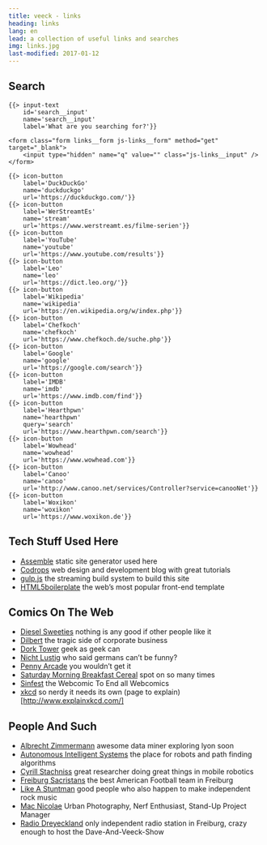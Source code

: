 ```yaml
---
title: veeck - links
heading: links
lang: en
lead: a collection of useful links and searches
img: links.jpg
last-modified: 2017-01-12
---
```


## Search

```
{{> input-text
    id='search__input'
    name='search__input'
    label='What are you searching for?'}}

<form class="form links__form js-links__form" method="get" target="_blank">
    <input type="hidden" name="q" value="" class="js-links__input" />
</form>

{{> icon-button
    label='DuckDuckGo'
    name='duckduckgo'
    url='https://duckduckgo.com/'}}
{{> icon-button
    label='WerStreamtEs'
    name='stream'
    url='https://www.werstreamt.es/filme-serien'}}
{{> icon-button
    label='YouTube'
    name='youtube'
    url='https://www.youtube.com/results'}}
{{> icon-button
    label='Leo'
    name='leo'
    url='https://dict.leo.org/'}}
{{> icon-button
    label='Wikipedia'
    name='wikipedia'
    url='https://en.wikipedia.org/w/index.php'}}
{{> icon-button
    label='Chefkoch'
    name='chefkoch'
    url='https://www.chefkoch.de/suche.php'}}
{{> icon-button
    label='Google'
    name='google'
    url='https://google.com/search'}}
{{> icon-button
    label='IMDB'
    name='imdb'
    url='https://www.imdb.com/find'}}
{{> icon-button
    label='Hearthpwn'
    name='hearthpwn'
    query='search'
    url='https://www.hearthpwn.com/search'}}
{{> icon-button
    label='Wowhead'
    name='wowhead'
    url='https://www.wowhead.com'}}
{{> icon-button
    label='Canoo'
    name='canoo'
    url='http://www.canoo.net/services/Controller?service=canooNet'}}
{{> icon-button
    label='Woxikon'
    name='woxikon'
    url='https://www.woxikon.de'}}
```

## Tech Stuff Used Here

- [Assemble](https://assemble.io/) static site generator used here
- [Codrops](https://www.tympanus.net/codrops/) web design and development blog with great tutorials
- [gulp.js](https://gulpjs.com/) the streaming build system to build this site
- [HTML5boilerplate](https://www.html5boilerplate.com/) the web’s most popular front-end template

## Comics On The Web

- [Diesel Sweeties](https://www.dieselsweeties.com/) nothing is any good if other people like it
- [Dilbert](http://www.dilbert.com/) the tragic side of corporate business
- [Dork Tower](https://www.dorktower.com/) geek as geek can
- [Nicht Lustig](http://www.nichtlustig.de/) who said germans can’t be funny?
- [Penny Arcade](https://www.penny-arcade.com/comic/) you wouldn’t get it
- [Saturday Morning Breakfast Cereal](https://www.smbc-comics.com) spot on so many times
- [Sinfest](http://www.sinfest.net) the Webcomic To End all Webcomics
- [xkcd](https://xkcd.com/) so nerdy it needs its own (page to explain)[http://www.explainxkcd.com/]

## People And Such

- [Albrecht Zimmermann](http://www.scientific-data-mining.org/) awesome data miner exploring lyon soon
- [Autonomous Intelligent Systems](http://ais.informatik.uni-freiburg.de/) the place for robots and path finding algorithms
- [Cyrill Stachniss](http://www.informatik.uni-freiburg.de/%7Estachnis/) great researcher doing great things in mobile robotics
- [Freiburg Sacristans](https://www.ft1844-freiburg.de/americanfootball/) the best American Football team in Freiburg
- [Like A Stuntman](http://www.like-a-stuntman.de/) good people who also happen to make independent rock music
- [Mac Nicolae](http://www.macnicolae.de/) Urban Photography, Nerf Enthusiast, Stand-Up Project Manager
- [Radio Dreyeckland](https://www.rdl.de/) only independent radio station in Freiburg, crazy enough to host the Dave-And-Veeck-Show

